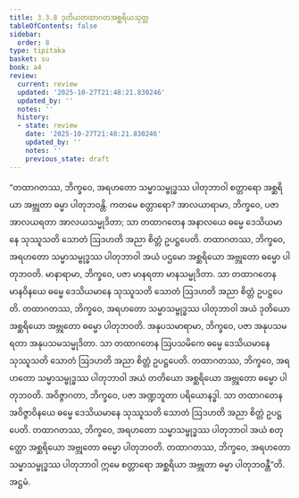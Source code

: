 ```yaml
---
title: 3.3.8 ဒုတိယတထာဂတအစ္ဆရိယသုတ္တ
tableOfContents: false
sidebar:
  order: 8
type: tipitaka
basket: su
book: a4
review:
  current: review
  updated: '2025-10-27T21:48:21.830246'
  updated_by: ''
  notes: ''
  history:
  - state: review
    date: '2025-10-27T21:48:21.830246'
    updated_by: ''
    notes: ''
    previous_state: draft
---
```



<ReviewStatus review={frontmatter.review} showDetails={true} />

<HypothesisAnnotation frontmatter={frontmatter} />

<DynamicBreadcrumb />

<Division number="128" book="a4" e="ch" v="15" p="447">

<Paragraph number="815" book="a4">
“တထာဂတဿ, ဘိက္ခဝေ, အရဟတော သမ္မာသမ္ဗုဒ္ဓဿ ပါတုဘာဝါ စတ္တာရော အစ္ဆရိယာ အဗ္ဘုတာ ဓမ္မာ ပါတုဘဝန္တိ. ကတမေ စတ္တာရော? အာလယာရာမာ, ဘိက္ခဝေ, ပဇာ အာလယရတာ အာလယသမ္မုဒိတာ; သာ တထာဂတေန အနာလယေ ဓမ္မေ ဒေသိယမာနေ သုဿူသတိ သောတံ ဩဒဟတိ အညာ စိတ္တံ ဥပဋ္ဌပေတိ. တထာဂတဿ, ဘိက္ခဝေ, အရဟတော သမ္မာသမ္ဗုဒ္ဓဿ ပါတုဘာဝါ အယံ ပဌမော အစ္ဆရိယော အဗ္ဘုတော ဓမ္မော ပါတုဘဝတိ.
</Paragraph>

<Paragraph number="816" book="a4">
မာနာရာမာ, ဘိက္ခဝေ, ပဇာ မာနရတာ မာနသမ္မုဒိတာ. သာ တထာဂတေန မာနဝိနယေ ဓမ္မေ ဒေသိယမာနေ သုဿူသတိ သောတံ ဩဒဟတိ အညာ စိတ္တံ ဥပဋ္ဌပေတိ. တထာဂတဿ, ဘိက္ခဝေ, အရဟတော သမ္မာသမ္ဗုဒ္ဓဿ ပါတုဘာဝါ အယံ ဒုတိယော အစ္ဆရိယော အဗ္ဘုတော ဓမ္မော ပါတုဘဝတိ.
</Paragraph>

<Paragraph number="817" book="a4">
အနုပသမာရာမာ, ဘိက္ခဝေ, ပဇာ အနုပသမရတာ အနုပသမသမ္မုဒိတာ. သာ တထာဂတေန ဩပသမိကေ ဓမ္မေ ဒေသိယမာနေ သုဿူသတိ သောတံ ဩဒဟတိ အညာ စိတ္တံ ဥပဋ္ဌပေတိ. တထာဂတဿ, ဘိက္ခဝေ, အရဟတော သမ္မာသမ္ဗုဒ္ဓဿ ပါတုဘာဝါ အယံ တတိယော အစ္ဆရိယော အဗ္ဘုတော ဓမ္မော ပါတုဘဝတိ.
</Paragraph>

<Paragraph number="818" book="a4">
အဝိဇ္ဇာဂတာ, ဘိက္ခဝေ, ပဇာ အဏ္ဍဘူတာ ပရိယောနဒ္ဓါ. သာ တထာဂတေန အဝိဇ္ဇာဝိနယေ ဓမ္မေ ဒေသိယမာနေ သုဿူသတိ သောတံ ဩဒဟတိ အညာ စိတ္တံ ဥပဋ္ဌပေတိ. တထာဂတဿ, ဘိက္ခဝေ, အရဟတော သမ္မာသမ္ဗုဒ္ဓဿ ပါတုဘာဝါ အယံ စတုတ္ထော အစ္ဆရိယော အဗ္ဘုတော ဓမ္မော ပါတုဘဝတိ. တထာဂတဿ, ဘိက္ခဝေ, အရဟတော သမ္မာသမ္ဗုဒ္ဓဿ ပါတုဘာဝါ ဣမေ စတ္တာရော အစ္ဆရိယာ အဗ္ဘုတာ ဓမ္မာ ပါတုဘဝန္တီ”တိ.

</Paragraph>
</Division>

<Paragraph number="819" type="center" book="a4">
အဋ္ဌမံ.
</Paragraph>